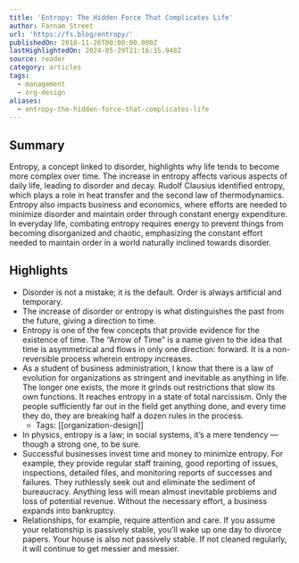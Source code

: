 ```yaml
---
title: 'Entropy: The Hidden Force That Complicates Life'
author: Farnam Street
url: 'https://fs.blog/entropy/'
publishedOn: 2018-11-26T00:00:00.000Z
lastHighlightedOn: 2024-05-29T21:16:35.948Z
source: reader
category: articles
tags:
  - management
  - org-design
aliases:
  - entropy-the-hidden-force-that-complicates-life
---
```

## Summary

Entropy, a concept linked to disorder, highlights why life tends to become more complex over time. The increase in entropy affects various aspects of daily life, leading to disorder and decay. Rudolf Clausius identified entropy, which plays a role in heat transfer and the second law of thermodynamics. Entropy also impacts business and economics, where efforts are needed to minimize disorder and maintain order through constant energy expenditure. In everyday life, combating entropy requires energy to prevent things from becoming disorganized and chaotic, emphasizing the constant effort needed to maintain order in a world naturally inclined towards disorder.

## Highlights
- Disorder is not a mistake; it is the default. Order is always artificial and temporary.
- The increase of disorder or entropy is what distinguishes the past from the future, giving a direction to time.
- Entropy is one of the few concepts that provide evidence for the existence of time. The “Arrow of Time” is a name given to the idea that time is asymmetrical and flows in only one direction: forward. It is a non-reversible process wherein entropy increases.
- As a student of business administration, I know that there is a law of evolution for organizations as stringent and inevitable as anything in life. The longer one exists, the more it grinds out restrictions that slow its own functions. It reaches entropy in a state of total narcissism. Only the people sufficiently far out in the field get anything done, and every time they do, they are breaking half a dozen rules in the process.
    - Tags: [[organization-design]] 
- In physics, entropy is a law; in social systems, it’s a mere tendency — though a strong one, to be sure.
- Successful businesses invest time and money to minimize entropy. For example, they provide regular staff training, good reporting of issues, inspections, detailed files, and monitoring reports of successes and failures. They ruthlessly seek out and eliminate the sediment of bureaucracy. Anything less will mean almost inevitable problems and loss of potential revenue. Without the necessary effort, a business expands into bankruptcy.
- Relationships, for example, require attention and care. If you assume your relationship is passively stable, you’ll wake up one day to divorce papers. Your house is also not passively stable. If not cleaned regularly, it will continue to get messier and messier.

